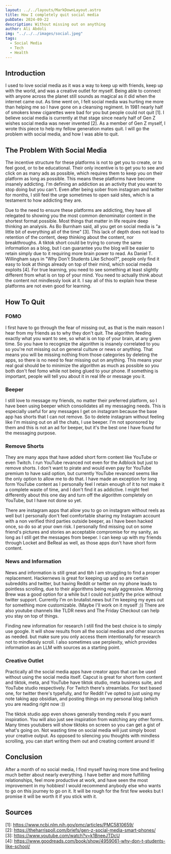 ```yaml
---
layout: ../../layouts/MarkDownLayout.astro
title: How I completely quit social media
pubDate: 2024-09-22
description: Without missing out on anything
author: Ali Abdoli
img: "../../../images/social.jpeg"
tags:
  - Social Media 
  - Tech
  - Health
---
```


## Introduction

I used to love social media as it was a way to keep up with friends, keep up with the world, and was a creative outlet for myself. Being able to connect with anyone across the planet still sounds as magical as it did when the internet came out. As time went on, I felt social media was hurting me more than helping me so I have gone on a cleansing regiment. In 1981 nearly half of smokers knew cigarettes were bad for you but people could not quit \[1]. I believe social media is currently at that stage since nearly half of Gen Z wishes social media was never invented \[2]. As a member of Gen Z myself, I wrote this piece to help my fellow generation mates quit.  I will go the problem with social media, and how I was able to quit.

## The Problem With Social Media

The incentive structure for these platforms is not to get you to create, or to feel good, or to be educational. Their only incentive is to get you to see and click on as many ads as possible, which requires them to keep you on their platform as long as possible. This means these platforms have become insanely addicting. I'm defining an addiction as an activity that you want to stop doing but you can't. Even after being sober from instagram and twitter for months, I still feel the urge sometimes to open said sites, which is a testament to how addicting they are.

Due to the need to ensure these platforms are addicting, they have all relegated to showing you the most common denominator content in the shortest format possible. Most things that matter in life require deep thinking an analysis. As Bo Burnham said, all you get on social media is "a little bit of everything all of the time" \[3]. This lack of depth does not lead to retention of the content, deep thinking about the content, nor breakthroughs. A tiktok short could be trying to convey the same information as a blog, but I can guarantee you the blog will be easier to retain simply due to it requiring more brain power to read. As Daniel T. Willingham says in "Why Don't Students Like School?", people only find it easy to look at things already on top of their mind, which social media exploits \[4]. For true learning, you need to see something at least slightly different from what is on top of your mind. You need to actually think about the content not mindlessly look at it. I say all of this to explain how these platforms are not even good for learning.

## How To Quit

### FOMO

I first have to go through the fear of missing out, as that is the main reason I hear from my friends as to why they don't quit. The algorithm feeding exactly what you want to see, so what is on top of your brain, at any given time. So you have to recognize the algorithm is insanely correlated to you so you're not missing out on general culture or news or anything. That means you will be missing nothing from those categories by deleting the apps, so there is no need to fear missing out on anything. This means your real goal should be to minimize the algorithm as much as possible so you both don't feel fomo while not being glued to your phone. If something is important, people will tell you about it in real life or message you it. 

### Beeper

I still love to message my friends, no matter their preferred platform, so I have been using beeper which consolidates all my messaging needs. This is especially useful for any messages I get on instagram because the base app has shorts that I can not remove. So to delete instagram without feeling like I'm missing out on all the chats, I use beeper. I'm not sponsored by them and this is not an ad for beeper, but it's the best one I have found for the messaging purpose. 

### Remove Shorts

They are many apps that have added short form content like YouTube or even Twitch. I run YouTube revanced not even for the Adblock but just to remove shorts. I don't want to pirate and would even pay for YouTube premium to have said option, but currently YouTube revanced seems like the only option to allow me to do that. I have made an exception for long form YouTube content as I personally feel I retain enough of it to not make it a complete waste of time, and I don't find it as addictive. I might feel differently about this one day and turn off the algorithm completely on YouTube, but I have not done so yet.

There are instagram apps that allow you to go on instagram without reels as well but I personally don't feel comfortable sharing my Instagram account with a non verified third parties outside beeper, as I have been hacked once, so do so at your own risk. I personally find missing out on some friend's pictures and stories an acceptable compromise for my sanity, as long as I still get the messages from beeper. I can keep up with my friends through Locket and BeReal as well, as those apps don't have short form content.

### News and Information 

News and information is still great and tbh I am struggling to find a proper replacement. Hackernews is great for keeping up and so are certain subreddits and twitter, but having Reddit or twitter on my phone leads to pointless scrolling, due to their algorithms being really aggressive. Morning Brew was a good option for a while but I could not justify the price without twitter support. Currently I'm on brutalist.news but I'm keeping my eyes out for something more customizable. (Maybe I'll work on it myself ;)) There are also youtube channels like TLDR news and The Friday Checkout can help you stay on top of things.

Finding new information for research I still find the best choice is to simply use google. It will show results from all the social medias and other sources as needed. but make sure you only access them intentionally for research not to mindlessly scroll. I also sometimes use perplexity, which provides information as an LLM with sources as a starting point. 

### Creative Outlet

Practically all the social media apps have creator apps that can be used without using the social media itself. Capcut is great for short form content and tiktok, meta, and YouTube have tiktok studio, meta business suite, and YouTube studio respectively. For Twitch there's streamlabs. For text based one, for twitter there's typefully, and for Reddit I've opted to just using my note taking app obsidian, and posting things on my personal blog (which you are reading right now :))

The tiktok studio app even shows generally trending reels if you want inspiration. You will also just see inspiration from watching any other forms. Many times youtubers will show tiktoks on screen so you can get a gist of what's going on. Not wasting time on social media will just simply boost your creative output. As opposed to silencing you thoughts with mindless scrolling, you can start writing them out and creating content around it!

## Conclusion 

After a month of no social media, I find myself having more time and feeling much better about nearly everything. I have better and more fulfilling relationships, feel more productive at work, and have seen the most improvement in my hobbies! I would recommend anybody else who wants to go on this journey to go on it. It will be rough for the first few weeks but I promise it will be worth it if you stick with it.

## Sources
\[1]: https://www.ncbi.nlm.nih.gov/pmc/articles/PMC5810659/ \
\[2]: https://theharrispoll.com/briefs/gen-z-social-media-smart-phones/ \
\[3]: https://www.youtube.com/watch?v=k1BneeJTDcU \
\[4]: https://www.goodreads.com/book/show/4959061-why-don-t-students-like-school/
